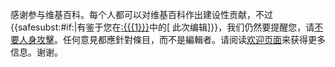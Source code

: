 {{{icon|[[File:Information.svg|25px|link=]] }}}感谢参与维基百科。每个人都可以对维基百科作出建设性贡献，不过{{<includeonly>safesubst:</includeonly>#if:{{{1|}}}|有鉴于您在[[:{{{1}}}]]中的<span class="plainlinks">[{{{2}}} 此次编辑]</span>}}，我们仍然要提醒您，请[[Wikipedia:不要人身攻擊|不要人身攻擊]]。任何意見都應針對條目，而不是編輯者。请阅读[[Wikipedia:概述|欢迎页面]]来获得更多信息。谢谢。<!-- Template:Huggle/warn-attack-1 --><!-- Template:uw-npa1 --><noinclude>
<noinclude>
{{Huggle/TemplateNotice|series = uw-npa|max = 4im}}

</noinclude>